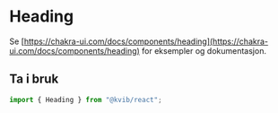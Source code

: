 
<Meta title="Komponenter/Typografi/Heading" />

# Heading

Se [https://chakra-ui.com/docs/components/heading](https://chakra-ui.com/docs/components/heading) for eksempler og dokumentasjon.

## Ta i bruk

```jsx
import { Heading } from "@kvib/react";
```
